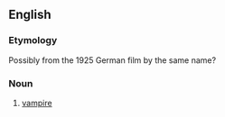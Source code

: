 {{see|nosferatu}}
==English==
{{rfv}}
===Etymology===
Possibly from the 1925 German film by the same name?

===Noun===
{{en-noun|nosferatu}}
# [[vampire]]
